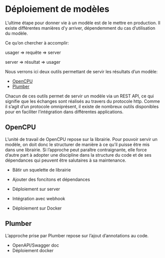 # Déploiement de modèles

L'ultime étape pour donner vie à un modèle est de le mettre en production. 
Il existe différentes manières d'y arriver, dépendemment du cas d'utilisation du modèle. 

Ce qu'on chercher à accomplir: 

usager => requête => server

server => résultat => usager

Nous verrons ici deux outils permettant de servir les résultats d'un modèle: 

 - [OpenCPU](https://www.opencpu.org/)
 - [Plumber](https://www.rplumber.io/)

Chacun de ces outils permet de servir un modèle via un REST API, ce qui signifie que les échanges sont réalisés au travers du protocole http. Comme il s'agit d'un protocole omniprésent, il existe de nombreux outils disponibles pour en faciliter l'intégration dans différentes applications. 

## OpenCPU

L'unité de travail de OpenCPU repose sur la librairie. Pour pouvoir servir un modèle, on doit donc le structurer de manière à ce qu'il puisse être mis dans une librairie. Si l'approche peut paraître contraignante, elle force d'autre part à adopter une discipline dans la structure du code et de ses dépendances qui peuvent être salutaires à sa maintenance. 

 - Bâtir un squelette de librairie

 - Ajouter des foncitons et dépendances
 
 - Déploiement sur server

 - Intégration avec webhook
 
 - Déploiement sur Docker


## Plumber

L'approche prise par Plumber repose sur l'ajout d'annotations au code. 

 - OpenAPI/Swagger doc
 - Déploiement docker